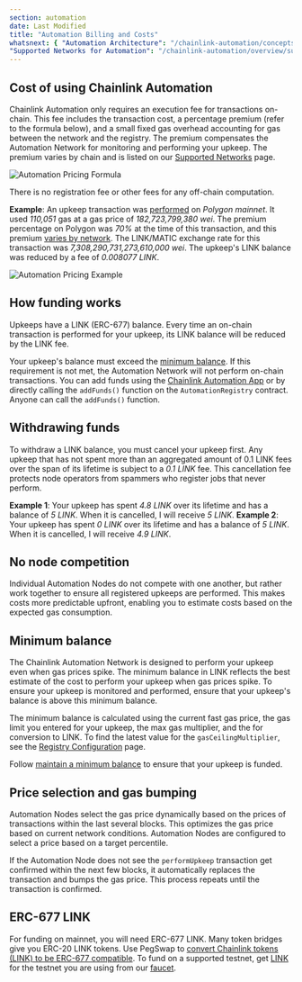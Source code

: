 ```yaml
---
section: automation
date: Last Modified
title: "Automation Billing and Costs"
whatsnext: { "Automation Architecture": "/chainlink-automation/concepts/automation-architecture",
"Supported Networks for Automation": "/chainlink-automation/overview/supported-networks", }
---
```


## Cost of using Chainlink Automation

Chainlink Automation only requires an execution fee for transactions on-chain. This fee includes the transaction cost, a percentage premium (refer to the formula below), and a small fixed gas overhead accounting for gas between the network and the registry. The premium compensates the Automation Network for monitoring and performing your upkeep. The premium varies by chain and is listed on our [Supported Networks](/chainlink-automation/overview/supported-networks) page.

![Automation Pricing Formula](/images/automation/automation-pricing.png)

There is no registration fee or other fees for any off-chain computation.

**Example**: An upkeep transaction was [performed](https://polygonscan.com/tx/0x19309782e15952c90dcadcc02cbf34f331daaeee369d3e3acca43bade02af105) on _Polygon mainnet_. It used _110,051_ gas at a gas price of _182,723,799,380 wei_. The premium percentage on Polygon was _70%_ at the time of this transaction, and this premium [varies by network](/chainlink-automation/overview/supported-networks). The LINK/MATIC exchange rate for this transaction was _7,308,290,731,273,610,000 wei_. The upkeep's LINK balance was reduced by a fee of _0.008077 LINK_.

![Automation Pricing Example](/images/automation/automation-pricing-example.png)

## How funding works

Upkeeps have a LINK (ERC-677) balance. Every time an on-chain transaction is performed for your upkeep, its LINK balance will be reduced by the LINK fee.

Your upkeep's balance must exceed the [minimum balance](#minimum-balance). If this requirement is not met, the Automation Network will not perform on-chain transactions. You can add funds using the [Chainlink Automation App](https://automation.chain.link/) or by directly calling the `addFunds()` function on the `AutomationRegistry` contract. Anyone can call the `addFunds()` function.

## Withdrawing funds

To withdraw a LINK balance, you must cancel your upkeep first. Any upkeep that has not spent more than an aggregated amount of 0.1 LINK fees over the span of its lifetime is subject to a _0.1 LINK_ fee. This cancellation fee protects node operators from spammers who register jobs that never perform.

**Example 1**: Your upkeep has spent _4.8 LINK_ over its lifetime and has a balance of _5 LINK_. When it is cancelled, I will receive _5 LINK_.
**Example 2**: Your upkeep has spent _0 LINK_ over its lifetime and has a balance of _5 LINK_. When it is cancelled, I will receive _4.9 LINK_.

## No node competition

Individual Automation Nodes do not compete with one another, but rather work together to ensure all registered upkeeps are performed. This makes costs more predictable upfront, enabling you to estimate costs based on the expected gas consumption.

## Minimum balance

The Chainlink Automation Network is designed to perform your upkeep even when gas prices spike. The minimum balance in LINK reflects the best estimate of the cost to perform your upkeep when gas prices spike. To ensure your upkeep is monitored and performed, ensure that your upkeep's balance is above this minimum balance.

The minimum balance is calculated using the current fast gas price, the gas limit you entered for your upkeep, the max gas multiplier, and the for conversion to LINK. To find the latest value for the `gasCeilingMultiplier`, see the [Registry Configuration](/chainlink-automation/overview/supported-networks/#configurations) page.

Follow [maintain a minimum balance](/chainlink-automation/guides/manage-upkeeps/#maintain-a-minimum-balance) to ensure that your upkeep is funded.

## Price selection and gas bumping

Automation Nodes select the gas price dynamically based on the prices of transactions within the last several blocks. This optimizes the gas price based on current network conditions. Automation Nodes are configured to select a price based on a target percentile.

If the Automation Node does not see the `performUpkeep` transaction get confirmed within the next few blocks, it automatically replaces the transaction and bumps the gas price. This process repeats until the transaction is confirmed.

## ERC-677 LINK

For funding on mainnet, you will need ERC-677 LINK. Many token bridges give you ERC-20 LINK tokens. Use PegSwap to [convert Chainlink tokens (LINK) to be ERC-677 compatible](https://pegswap.chain.link/). To fund on a supported testnet, get [LINK](/resources/link-token-contracts) for the testnet you are using from our [faucet](https://faucets.chain.link/).
